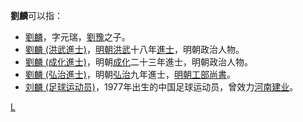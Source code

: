 '''劉麟'''可以指：
* [[劉麟_(劉豫之子)|劉麟]]，字元瑞，[[劉豫|劉豫]]之子。
* [[劉麟_(洪武進士)|劉麟 (洪武進士)]]，[[明朝|明朝]][[洪武|洪武]]十八年[[進士|進士]]，明朝政治人物。
* [[劉麟_(成化進士)|劉麟 (成化進士)]]，明朝[[成化|成化]]二十三年進士，明朝政治人物。
* [[劉麟_(弘治進士)|劉麟 (弘治進士)]]，明朝[[弘治_(明朝)|弘治]]九年進士，[[明朝工部尚書|明朝工部尚書]]。
* [[刘林_(足球运动员)|刘麟 (足球运动员)]]，1977年出生的中国足球运动员，曾效力[[河南建业|河南建业]]。
{{disambig}}
[[分类:二字刘姓人名消歧义|L]]